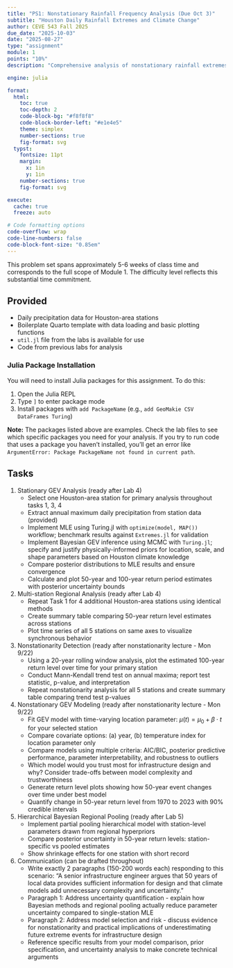 ```yaml
---
title: "PS1: Nonstationary Rainfall Frequency Analysis (Due Oct 3)"
subtitle: "Houston Daily Rainfall Extremes and Climate Change"
author: CEVE 543 Fall 2025
due_date: "2025-10-03"
date: "2025-08-27"
type: "assignment"
module: 1
points: "10%"
description: "Comprehensive analysis of nonstationary rainfall extremes using EVT, Bayesian methods, and hierarchical modeling"

engine: julia

format:
  html:
    toc: true
    toc-depth: 2
    code-block-bg: "#f8f8f8"
    code-block-border-left: "#e1e4e5"
    theme: simplex
    number-sections: true
    fig-format: svg
  typst:
    fontsize: 11pt
    margin: 
      x: 1in
      y: 1in
    number-sections: true
    fig-format: svg

execute: 
  cache: true
  freeze: auto

# Code formatting options
code-overflow: wrap
code-line-numbers: false
code-block-font-size: "0.85em"
---
```


This problem set spans approximately 5-6 weeks of class time and corresponds to the full scope of Module 1.
The difficulty level reflects this substantial time commitment.

## Provided

- Daily precipitation data for Houston-area stations 
- Boilerplate Quarto template with data loading and basic plotting functions
- `util.jl` file from the labs is available for use
- Code from previous labs for analysis

### Julia Package Installation

You will need to install Julia packages for this assignment. To do this:

1. Open the Julia REPL
2. Type `]` to enter package mode  
3. Install packages with `add PackageName` (e.g., `add GeoMakie CSV DataFrames Turing`)

**Note:** The packages listed above are examples. Check the lab files to see which specific packages you need for your analysis. If you try to run code that uses a package you haven't installed, you'll get an error like `ArgumentError: Package PackageName not found in current path`.

## Tasks

1. Stationary GEV Analysis (ready after Lab 4)
   - Select one Houston-area station for primary analysis throughout tasks 1, 3, 4
   - Extract annual maximum daily precipitation from station data (provided)
   - Implement MLE using Turing.jl with `optimize(model, MAP())` workflow; benchmark results against `Extremes.jl` for validation
   - Implement Bayesian GEV inference using MCMC with `Turing.jl`; specify and justify physically-informed priors for location, scale, and shape parameters based on Houston climate knowledge
   - Compare posterior distributions to MLE results and ensure convergence
   - Calculate and plot 50-year and 100-year return period estimates with posterior uncertainty bounds

2. Multi-station Regional Analysis (ready after Lab 4)
   - Repeat Task 1 for 4 additional Houston-area stations using identical methods
   - Create summary table comparing 50-year return level estimates across stations
   - Plot time series of all 5 stations on same axes to visualize synchronous behavior

3. Nonstationarity Detection (ready after nonstationarity lecture - Mon 9/22)
   - Using a 20-year rolling window analysis, plot the estimated 100-year return level over time for your primary station
   - Conduct Mann-Kendall trend test on annual maxima; report test statistic, p-value, and interpretation
   - Repeat nonstationarity analysis for all 5 stations and create summary table comparing trend test p-values

4. Nonstationary GEV Modeling (ready after nonstationarity lecture - Mon 9/22)
   - Fit GEV model with time-varying location parameter: $\mu(t) = \mu_0 + \beta \cdot t$ for your selected station
   - Compare covariate options: (a) year, (b) temperature index for location parameter only
   - Compare models using multiple criteria: AIC/BIC, posterior predictive performance, parameter interpretability, and robustness to outliers
   - Which model would you trust most for infrastructure design and why? Consider trade-offs between model complexity and trustworthiness
   - Generate return level plots showing how 50-year event changes over time under best model
   - Quantify change in 50-year return level from 1970 to 2023 with 90% credible intervals

5. Hierarchical Bayesian Regional Pooling (ready after Lab 5)
   - Implement partial pooling hierarchical model with station-level parameters drawn from regional hyperpriors
   - Compare posterior uncertainty in 50-year return levels: station-specific vs pooled estimates
   - Show shrinkage effects for one station with short record

6. Communication (can be drafted throughout)
   - Write exactly 2 paragraphs (150-200 words each) responding to this scenario: "A senior infrastructure engineer argues that 50 years of local data provides sufficient information for design and that climate models add unnecessary complexity and uncertainty."
   - Paragraph 1: Address uncertainty quantification - explain how Bayesian methods and regional pooling actually reduce parameter uncertainty compared to single-station MLE
   - Paragraph 2: Address model selection and risk - discuss evidence for nonstationarity and practical implications of underestimating future extreme events for infrastructure design
   - Reference specific results from your model comparison, prior specification, and uncertainty analysis to make concrete technical arguments